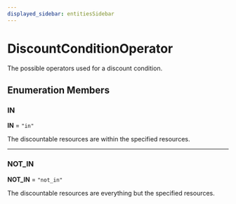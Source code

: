 ```yaml
---
displayed_sidebar: entitiesSidebar
---
```



# DiscountConditionOperator

The possible operators used for a discount condition.

## Enumeration Members

### IN

 **IN** = `"in"`

The discountable resources are within the specified resources.

___

### NOT\_IN

 **NOT\_IN** = `"not_in"`

The discountable resources are everything but the specified resources.
